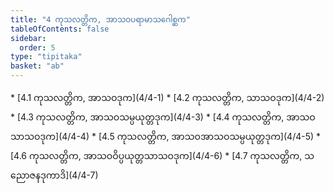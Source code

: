 ```yaml
---
title: "4 ကုသလတ္တိက, အာသဝပရာမာသဂေါစ္ဆက"
tableOfContents: false
sidebar:
  order: 5
type: "tipitaka"
basket: "ab"
---
```



<DynamicBreadcrumb />



<TableOfContents>
* [4.1 ကုသလတ္တိက, အာသဝဒုက](4/4-1)
* [4.2 ကုသလတ္တိက, သာသဝဒုက](4/4-2)
* [4.3 ကုသလတ္တိက, အာသဝသမ္ပယုတ္တဒုက](4/4-3)
* [4.4 ကုသလတ္တိက, အာသဝသာသဝဒုက](4/4-4)
* [4.5 ကုသလတ္တိက, အာသဝအာသဝသမ္ပယုတ္တဒုက](4/4-5)
* [4.6 ကုသလတ္တိက, အာသဝဝိပ္ပယုတ္တသာသဝဒုက](4/4-6)
* [4.7 ကုသလတ္တိက, သညောဇနဒုကာဒိ](4/4-7)
</TableOfContents>